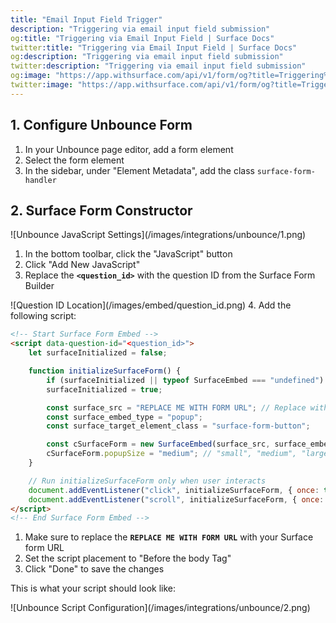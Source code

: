 ```yaml
---
title: "Email Input Field Trigger"
description: "Triggering via email input field submission"
og:title: "Triggering via Email Input Field | Surface Docs"
twitter:title: "Triggering via Email Input Field | Surface Docs"
og:description: "Triggering via email input field submission"
twitter:description: "Triggering via email input field submission"
og:image: "https://app.withsurface.com/api/v1/form/og?title=Triggering%20via%20Email%20Input%20Field"
twitter:image: "https://app.withsurface.com/api/v1/form/og?title=Triggering%20via%20Email%20Input%20Field"
---
```


## 1. Configure Unbounce Form

1. In your Unbounce page editor, add a form element
2. Select the form element
3. In the sidebar, under "Element Metadata", add the class `surface-form-handler`

## 2. Surface Form Constructor

<Frame>
![Unbounce JavaScript Settings](/images/integrations/unbounce/1.png)
</Frame>

1. In the bottom toolbar, click the "JavaScript" button
2. Click "Add New JavaScript"
3. Replace the **`<question_id>`** with the question ID from the Surface Form Builder
<Frame>
![Question ID Location](/images/embed/question_id.png)
</Frame>
4. Add the following script:

```html
<!-- Start Surface Form Embed -->
<script data-question-id="<question_id>">
    let surfaceInitialized = false;

    function initializeSurfaceForm() {
        if (surfaceInitialized || typeof SurfaceEmbed === "undefined") return;
        surfaceInitialized = true;

        const surface_src = "REPLACE ME WITH FORM URL"; // Replace with your Surface form URL
        const surface_embed_type = "popup";
        const surface_target_element_class = "surface-form-button";

        const cSurfaceForm = new SurfaceEmbed(surface_src, surface_embed_type, surface_target_element_class);
        cSurfaceForm.popupSize = "medium"; // "small", "medium", "large"
    }

    // Run initializeSurfaceForm only when user interacts
    document.addEventListener("click", initializeSurfaceForm, { once: true });
    document.addEventListener("scroll", initializeSurfaceForm, { once: true });
</script>
<!-- End Surface Form Embed -->
```

1. Make sure to replace the **`REPLACE ME WITH FORM URL`** with your Surface form URL
2. Set the script placement to "Before the body Tag"
3. Click "Done" to save the changes

This is what your script should look like:

<Frame>
![Unbounce Script Configuration](/images/integrations/unbounce/2.png)
</Frame>
